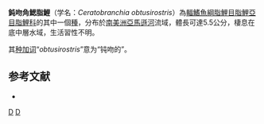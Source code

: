 {{Speciesbox 
| taxon = Ceratobranchia obtusirostris
| status = NE
| status_system = IUCN3.1
| authority =  [[Eigenmann|Eigenmann]], 1914
| synonyms = 
}}
'''鈍吻角鰓脂鯉'''（学名：''Ceratobranchia obtusirostris''）為[[輻鰭魚綱|輻鰭魚綱]][[脂鯉目|脂鯉目]][[脂鯉亞目|脂鯉亞目]][[脂鯉科|脂鯉科]]的其中一個[[種|種]]，分布於[[南美洲|南美洲]][[亞馬遜河|亞馬遜河]]流域，體長可達5.5公分，棲息在底中層水域，生活習性不明。

其[[种加词|种加词]]“''obtusirostris''”意为“钝吻的”。

==参考文献==
{{refbegin}}
*{{FishBase_species|genus=Ceratobranchia|species=obtusirostris|year=2014|month=1}}
{{refend}}

{{Taxonbar|from=Q6416771}}

[[Category:角鰓脂鯉屬|D]]
[[Category:1914年描述的鱼类|D]]


{{魚類小作品}}